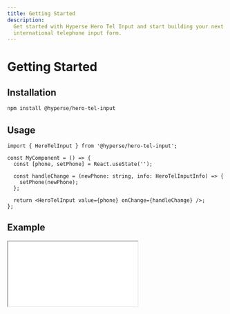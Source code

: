 ```yaml
---
title: Getting Started
description:
  Get started with Hyperse Hero Tel Input and start building your next
  international telephone input form.
---
```


# Getting Started

## Installation

```sh npm2yarn
npm install @hyperse/hero-tel-input
```

## Usage

```tsx
import { HeroTelInput } from '@hyperse/hero-tel-input';

const MyComponent = () => {
  const [phone, setPhone] = React.useState('');

  const handleChange = (newPhone: string, info: HeroTelInputInfo) => {
    setPhone(newPhone);
  };

  return <HeroTelInput value={phone} onChange={handleChange} />;
};
```

## Example

<iframe
  style={{
    width: '100%',
    minHeight: '500px',
    borderRadius: '8px',
  }}
  src={
    'https://stackblitz.com/fork/github/hyperse-io/hero-tel-input/tree/main/examples/example-nextjs?title=next-example&startScript=dev&embed=1&theme=dark'
  }
/>

## Congratulations!

That's all, now let's deep dive into the [props](/docs/api).
